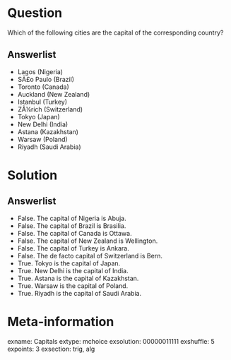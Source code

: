 Question
========
Which of the following cities are the capital of the corresponding country?

Answerlist
----------
* Lagos (Nigeria)
* SÃ£o Paulo (Brazil)
* Toronto (Canada)
* Auckland (New Zealand)
* Istanbul (Turkey)
* ZÃ¼rich (Switzerland)
* Tokyo (Japan)
* New Delhi (India)
* Astana (Kazakhstan)
* Warsaw (Poland)
* Riyadh (Saudi Arabia)

Solution
========

Answerlist
----------
* False. The capital of Nigeria is Abuja.
* False. The capital of Brazil is Brasilia.
* False. The capital of Canada is Ottawa.
* False. The capital of New Zealand is Wellington.
* False. The capital of Turkey is Ankara.
* False. The de facto capital of Switzerland is Bern.
* True. Tokyo is the capital of Japan.
* True. New Delhi is the capital of India.
* True. Astana is the capital of Kazakhstan.
* True. Warsaw is the capital of Poland.
* True. Riyadh is the capital of Saudi Arabia.


Meta-information
================
exname: Capitals
extype: mchoice
exsolution: 00000011111
exshuffle: 5
expoints: 3
exsection: trig, alg

